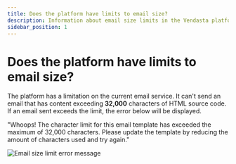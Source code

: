```yaml
---
title: Does the platform have limits to email size?
description: Information about email size limits in the Vendasta platform
sidebar_position: 1
---
```


# Does the platform have limits to email size?

The platform has a limitation on the current email service. It can't send an email that has content exceeding **32,000** characters of HTML source code. If an email sent exceeds the limit, the error below will be displayed.

"Whoops! The character limit for this email template has exceeded the maximum of 32,000 characters. Please update the template by reducing the amount of characters used and try again."

![Email size limit error message](/img/marketing-email-limits/email-size-limit-error.png)